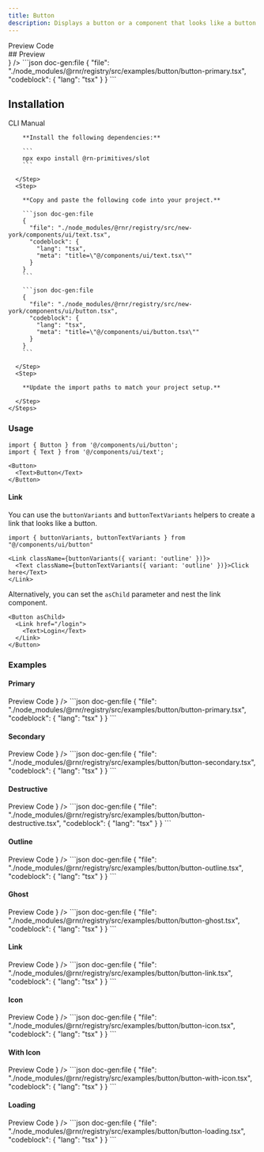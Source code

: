 ```yaml
---
title: Button
description: Displays a button or a component that looks like a button.
---
```



<div className="h-5"/>

<Tabs defaultValue="preview">
  <TabsList>
    <TabsTrigger value="preview">Preview</TabsTrigger>
    <TabsTrigger value="code">Code</TabsTrigger>
  </TabsList>
  <TabsContent value="preview">
    <div id="preview" className='*:hidden scroll-m-20' aria-hidden>
      ## Preview
    </div>
    <PreviewCard preview={<ButtonPreview />} />
  </TabsContent>
  <TabsContent value="code">
    ```json doc-gen:file
    {
      "file": "./node_modules/@rnr/registry/src/examples/button/button-primary.tsx",
      "codeblock": {
        "lang": "tsx"
      }
    }
    ```
  </TabsContent>
</Tabs>


## Installation

<Tabs defaultValue="cli">
  <TabsList>
    <TabsTrigger id="cli" value="cli">CLI</TabsTrigger>
    <TabsTrigger id="manual" value="manual">Manual</TabsTrigger>
  </TabsList>
  <TabsContent value="cli">
     <CommandTabs args={["add", "button"]}/>
  </TabsContent>
  <TabsContent value="manual">
    <Steps> 
      <Step>
 
        **Install the following dependencies:**

        ```
        npx expo install @rn-primitives/slot
        ```

      </Step>
      <Step>
 
        **Copy and paste the following code into your project.**

        ```json doc-gen:file
        {
          "file": "./node_modules/@rnr/registry/src/new-york/components/ui/text.tsx",
          "codeblock": {
            "lang": "tsx",
            "meta": "title=\"@/components/ui/text.tsx\""
          }
        }
        ```

        ```json doc-gen:file
        {
          "file": "./node_modules/@rnr/registry/src/new-york/components/ui/button.tsx",
          "codeblock": {
            "lang": "tsx",
            "meta": "title=\"@/components/ui/button.tsx\""
          }
        }
        ```

      </Step>
      <Step>

        **Update the import paths to match your project setup.**

      </Step>
    </Steps>

  </TabsContent>
</Tabs>

### Usage

```tsx
import { Button } from '@/components/ui/button';
import { Text } from '@/components/ui/text';

```

```tsx
<Button>
  <Text>Button</Text>
</Button>
```

#### Link

You can use the `buttonVariants` and `buttonTextVariants` helpers to create a link that looks like a button.

```tsx
import { buttonVariants, buttonTextVariants } from "@/components/ui/button"
```

```tsx
<Link className={buttonVariants({ variant: 'outline' })}>
  <Text className={buttonTextVariants({ variant: 'outline' })}>Click here</Text>
</Link>
```

Alternatively, you can set the `asChild` parameter and nest the link component.

```tsx
<Button asChild>
  <Link href="/login">
    <Text>Login</Text>
  </Link>
</Button>
```

### Examples

#### Primary

<Tabs defaultValue="preview">
  <TabsList>
    <TabsTrigger value="preview">Preview</TabsTrigger>
    <TabsTrigger value="code">Code</TabsTrigger>
  </TabsList>
  <TabsContent value="preview">
    <PreviewCard preview={<ButtonPreview />} />
  </TabsContent>
  <TabsContent value="code">
    ```json doc-gen:file
    {
      "file": "./node_modules/@rnr/registry/src/examples/button/button-primary.tsx",
      "codeblock": {
        "lang": "tsx"
      }
    }
    ```
  </TabsContent>
</Tabs>

<div className="h-5"/>

#### Secondary

<Tabs defaultValue="preview">
  <TabsList>
    <TabsTrigger value="preview">Preview</TabsTrigger>
    <TabsTrigger value="code">Code</TabsTrigger>
  </TabsList>
  <TabsContent value="preview">
    <PreviewCard preview={<ButtonSecondaryPreview />} />
  </TabsContent>
  <TabsContent value="code">
    ```json doc-gen:file
    {
      "file": "./node_modules/@rnr/registry/src/examples/button/button-secondary.tsx",
      "codeblock": {
        "lang": "tsx"
      }
    }
    ```
  </TabsContent>
</Tabs>

<div className="h-5"/>

#### Destructive

<Tabs defaultValue="preview">
  <TabsList>
    <TabsTrigger value="preview">Preview</TabsTrigger>
    <TabsTrigger value="code">Code</TabsTrigger>
  </TabsList>
  <TabsContent value="preview">
    <PreviewCard preview={<ButtonDestructivePreview />} />
  </TabsContent>
  <TabsContent value="code">
    ```json doc-gen:file
    {
      "file": "./node_modules/@rnr/registry/src/examples/button/button-destructive.tsx",
      "codeblock": {
        "lang": "tsx"
      }
    }
    ```
  </TabsContent>
</Tabs>

<div className="h-5"/>

#### Outline

<Tabs defaultValue="preview">
  <TabsList>
    <TabsTrigger value="preview">Preview</TabsTrigger>
    <TabsTrigger value="code">Code</TabsTrigger>
  </TabsList>
  <TabsContent value="preview">
    <PreviewCard preview={<ButtonOutlinePreview />} />
  </TabsContent>
  <TabsContent value="code">
    ```json doc-gen:file
    {
      "file": "./node_modules/@rnr/registry/src/examples/button/button-outline.tsx",
      "codeblock": {
        "lang": "tsx"
      }
    }
    ```
  </TabsContent>
</Tabs>

<div className="h-5"/>

#### Ghost

<Tabs defaultValue="preview">
  <TabsList>
    <TabsTrigger value="preview">Preview</TabsTrigger>
    <TabsTrigger value="code">Code</TabsTrigger>
  </TabsList>
  <TabsContent value="preview">
    <PreviewCard preview={<ButtonGhostPreview />} />
  </TabsContent>
  <TabsContent value="code">
    ```json doc-gen:file
    {
      "file": "./node_modules/@rnr/registry/src/examples/button/button-ghost.tsx",
      "codeblock": {
        "lang": "tsx"
      }
    }
    ```
  </TabsContent>
</Tabs>

<div className="h-5"/>

#### Link

<Tabs defaultValue="preview">
  <TabsList>
    <TabsTrigger value="preview">Preview</TabsTrigger>
    <TabsTrigger value="code">Code</TabsTrigger>
  </TabsList>
  <TabsContent value="preview">
    <PreviewCard preview={<ButtonLinkPreview />} />
  </TabsContent>
  <TabsContent value="code">
    ```json doc-gen:file
    {
      "file": "./node_modules/@rnr/registry/src/examples/button/button-link.tsx",
      "codeblock": {
        "lang": "tsx"
      }
    }
    ```
  </TabsContent>
</Tabs>

<div className="h-5"/>

#### Icon

<Tabs defaultValue="preview">
  <TabsList>
    <TabsTrigger value="preview">Preview</TabsTrigger>
    <TabsTrigger value="code">Code</TabsTrigger>
  </TabsList>
  <TabsContent value="preview">
    <PreviewCard preview={<ButtonIconPreview />} />
  </TabsContent>
  <TabsContent value="code">
    ```json doc-gen:file
    {
      "file": "./node_modules/@rnr/registry/src/examples/button/button-icon.tsx",
      "codeblock": {
        "lang": "tsx"
      }
    }
    ```
  </TabsContent>
</Tabs>

<div className="h-5"/>

#### With Icon

<Tabs defaultValue="preview">
  <TabsList>
    <TabsTrigger value="preview">Preview</TabsTrigger>
    <TabsTrigger value="code">Code</TabsTrigger>
  </TabsList>
  <TabsContent value="preview">
    <PreviewCard preview={<ButtonWithIconPreview />} />
  </TabsContent>
  <TabsContent value="code">
    ```json doc-gen:file
    {
      "file": "./node_modules/@rnr/registry/src/examples/button/button-with-icon.tsx",
      "codeblock": {
        "lang": "tsx"
      }
    }
    ```
  </TabsContent>
</Tabs>

<div className="h-5"/>

#### Loading

<Tabs defaultValue="preview">
  <TabsList>
    <TabsTrigger value="preview">Preview</TabsTrigger>
    <TabsTrigger value="code">Code</TabsTrigger>
  </TabsList>
  <TabsContent value="preview">
    <PreviewCard preview={<ButtonLoadingPreview />} />
  </TabsContent>
  <TabsContent value="code">
    ```json doc-gen:file
    {
      "file": "./node_modules/@rnr/registry/src/examples/button/button-loading.tsx",
      "codeblock": {
        "lang": "tsx"
      }
    }
    ```
  </TabsContent>
</Tabs>